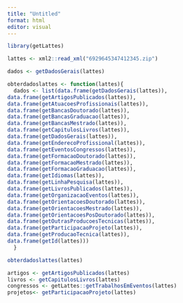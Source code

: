 ```yaml
---
title: "Untitled"
format: html
editor: visual
---
```


```r
library(getLattes)
```

```r
lattes <- xml2::read_xml("6929645347412345.zip")
```

```r

dados <- getDadosGerais(lattes)

obterdadoslattes <- function(lattes){ 
  dados <- list(data.frame(getDadosGerais(lattes)),
data.frame(getArtigosPublicados(lattes)),
data.frame(getAtuacoesProfissionais(lattes)),
data.frame(getBancasDoutorado(lattes)),
data.frame(getBancasGraduacao(lattes)),
data.frame(getBancasMestrado(lattes)),
data.frame(getCapitulosLivros(lattes)),
data.frame(getDadosGerais(lattes)),
data.frame(getEnderecoProfissional(lattes)),
data.frame(getEventosCongressos(lattes)),
data.frame(getFormacaoDoutorado(lattes)),
data.frame(getFormacaoMestrado(lattes)),
data.frame(getFormacaoGraduacao(lattes)),
data.frame(getIdiomas(lattes)),
data.frame(getLinhaPesquisa(lattes)),
data.frame(getLivrosPublicados(lattes)),
data.frame(getOrganizacaoEventos(lattes)),
data.frame(getOrientacoesDoutorado(lattes)),
data.frame(getOrientacoesMestrado(lattes)),
data.frame(getOrientacoesPosDoutorado(lattes)),
data.frame(getOutrasProducoesTecnicas(lattes)),
data.frame(getParticipacaoProjeto(lattes)),
data.frame(getProducaoTecnica(lattes)),
data.frame(getId(lattes)))
  }

obterdadoslattes(lattes)

```

```r
artigos <- getArtigosPublicados(lattes)
livros <- getCapitulosLivros(lattes)
congressos <- getLattes::getTrabalhosEmEventos(lattes)
projetos<- getParticipacaoProjeto(lattes)
```
